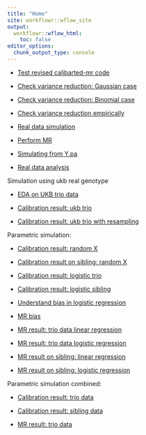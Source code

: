 ```yaml
---
title: "Home"
site: workflowr::wflow_site
output:
  workflowr::wflow_html:
    toc: false
editor_options:
  chunk_output_type: console
---
```



+ [Test revised calibarted-mr code](test_code.html)

+ [Check variance reduction: Gaussian case](sim_gaussian_res.html)

+ [Check variance reduction: Binomial case](sim_binomial.html)

+ [Check variance reduction empirically](empirical_var_reduction.html)

+ [Real data simulation](sim_real_dat.html)

+ [Perform MR](mr_real_dat.html)

+ [Simulating from Y.pa](simulate_from_par_pheno.html)

+ [Real data analysis](real_data_analysis.html)

Simulation using ukb real genotype

+ [EDA on UKB trio data](ukb_EDA.html)

+ [Calibration result: ukb trio](ukb_calibration.html)

+ [Calibration result: ukb trio with resampling](calibration_fixedX.html)


Parametric simulation: 

+ [Calibration result: random X](sim_calibration_randomX.html)

+ [Calibration result on sibling: random X](calibration_sib_randomX.html)

+ [Calibration result: logistic trio](calibration_logistic_trio.html)

+ [Calibration result: logistic sibling](calibration_logistic_sib.html)

+ [Understand bias in logistic regression](logistic_bias.html)

+ [MR bias](mr_bias.html)

+ [MR result: trio data linear regression](mr_result_randomX.html)

+ [MR result: trio data logistic regression](mr_logistic_trio.html)

+ [MR result on sibling: linear regression](mr_result_sib_randomX.html)

+ [MR result on sibling: logistic regression](mr_result_logistic_sib.html)


Parametric simulation combined:

+ [Calibration result: trio data](calibration_trio.html)

+ [Calibration result: sibling data](calibration_sibling.html)

+ [MR result: trio data](mr_trio.html)


